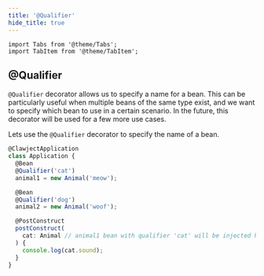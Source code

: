 ```yaml
---
title: '@Qualifier'
hide_title: true
---
```


```mdx-code-block
import Tabs from '@theme/Tabs';
import TabItem from '@theme/TabItem';
```

## @Qualifier

`@Qualifier` decorator allows us to specify a name for a bean.
This can be particularly useful when multiple beans of the same type exist,
and we want to specify which bean to use in a certain scenario.
In the future, this decorator will be used for a few more use cases.

Lets use the `@Qualifier` decorator to specify the name of a bean.

```ts
@ClawjectApplication
class Application {
  @Bean
  @Qualifier('cat')
  animal1 = new Animal('meow');

  @Bean
  @Qualifier('dog')
  animal2 = new Animal('woof');

  @PostConstruct
  postConstruct(
    cat: Animal // animal1 bean with qualifier 'cat' will be injected here
  ) {
    console.log(cat.sound);
  }
}
```
